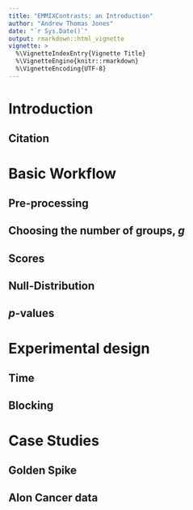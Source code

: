 ```yaml
---
title: "EMMIXContrasts: an Introduction"
author: "Andrew Thomas Jones"
date: "`r Sys.Date()`"
output: rmarkdown::html_vignette
vignette: >
  %\VignetteIndexEntry{Vignette Title}
  %\VignetteEngine{knitr::rmarkdown}
  %\VignetteEncoding{UTF-8}
---
```


# Introduction

## Citation

# Basic Workflow

## Pre-processing

## Choosing the number of groups, *g*

## Scores

## Null-Distribution

## *p*-values

# Experimental design

## Time

## Blocking

# Case Studies

## Golden Spike

## Alon Cancer data
